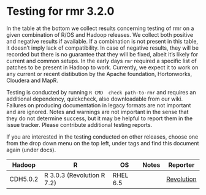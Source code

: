 # Testing for rmr 3.2.0
In the table at the bottom we collect results concerning testing of rmr on a given combination of R/OS and Hadoop releases. We collect both positive and negative results if available. If a combination is not present in this table, it doesn't imply lack of compatibility. In case of negative results, they will be recorded but there is no guarantee that they will be fixed, albeit it's likely for current and common setups. In the early days `rmr` required a specific list of patches to be present in Hadoop to work. Currently, we expect it to work on any current or recent distibution by the Apache foundation, Hortonworks, Cloudera and MapR.

Testing is conducted by running `R CMD  check path-to-rmr` and requires an additional dependency, quickcheck, also downloadable from our wiki. Failures on producing documentation in legacy formats are not important and are ignored. Notes and warnings are not important in the sense that they do not determine success, but it may be helpful to report them in the issue tracker. Please contribute additional testing reports. 

If you are interested in the testing conducted on other releases, choose one from the drop down menu on the top left, under tags and find this document again (under docs). 



<table>
<thead>
<tr><th>Hadoop</th><th>R</th><th>OS</th><th>Notes</th><th>Reporter</th></tr>
</thead>
<tbody>
<tr><td>CDH5.0.2</td><td>R 3.0.3 (Revolution R 7.2)</td><td>RHEL 6.5</td><td></td><td><a href=mailto:rhadoop@revolutionanalytics.com>Revolution</a></td></tr>
></td></tr>

</tbody>
</table>
